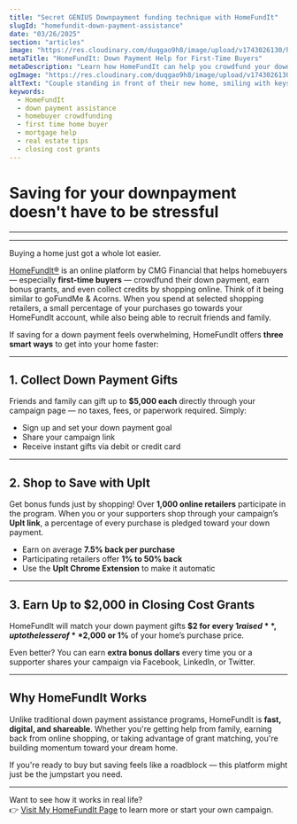 ```yaml
---
title: "Secret GENIUS Downpayment funding technique with HomeFundIt"
slugId: "homefundit-down-payment-assistance"
date: "03/26/2025"
section: "articles"
image: "https://res.cloudinary.com/duqgao9h8/image/upload/v1743026130/homefundit.jpg"
metaTitle: "HomeFundIt: Down Payment Help for First-Time Buyers"
metaDescription: "Learn how HomeFundIt can help you crowdfund your down payment, earn shopping credits, and unlock grants for closing costs — all online."
ogImage: "https://res.cloudinary.com/duqgao9h8/image/upload/v1743026130/homefundit.jpg"
altText: "Couple standing in front of their new home, smiling with keys in hand"
keywords:
  - HomeFundIt
  - down payment assistance
  - homebuyer crowdfunding
  - first time home buyer
  - mortgage help
  - real estate tips
  - closing cost grants
---
```


# Saving for your downpayment doesn't have to be stressful

---

<YouTube id="nn7F7cuDS34" />

---

Buying a home just got a whole lot easier.

[HomeFundIt®](https://www.homefundit.com/realtor/jpsrealtor) is an online platform by CMG Financial that helps homebuyers — especially **first-time buyers** — crowdfund their down payment, earn bonus grants, and even collect credits by shopping online. Think of it being similar to goFundMe & Acorns. When you spend at selected shopping retailers, a small percentage of your purchases go towards your HomeFundIt account, while also being able to recruit friends and family.

If saving for a down payment feels overwhelming, HomeFundIt offers **three smart ways** to get into your home faster:

---

## 1. Collect Down Payment Gifts

Friends and family can gift up to **$5,000 each** directly through your campaign page — no taxes, fees, or paperwork required. Simply:

- Sign up and set your down payment goal
- Share your campaign link
- Receive instant gifts via debit or credit card

---

## 2. Shop to Save with UpIt

Get bonus funds just by shopping! Over **1,000 online retailers** participate in the program. When you or your supporters shop through your campaign’s **UpIt link**, a percentage of every purchase is pledged toward your down payment.

- Earn on average **7.5% back per purchase**
- Participating retailers offer **1% to 50% back**
- Use the **UpIt Chrome Extension** to make it automatic

---

## 3. Earn Up to $2,000 in Closing Cost Grants

HomeFundIt will match your down payment gifts **$2 for every $1 raised**, up to the lesser of **$2,000 or 1%** of your home’s purchase price.

Even better? You can earn **extra bonus dollars** every time you or a supporter shares your campaign via Facebook, LinkedIn, or Twitter.

---

## Why HomeFundIt Works

Unlike traditional down payment assistance programs, HomeFundIt is **fast, digital, and shareable**. Whether you're getting help from family, earning back from online shopping, or taking advantage of grant matching, you're building momentum toward your dream home.

If you're ready to buy but saving feels like a roadblock — this platform might just be the jumpstart you need.

---

Want to see how it works in real life?  
👉 [Visit My HomeFundIt Page](https://www.homefundit.com/realtor/jpsrealtor) to learn more or start your own campaign.
